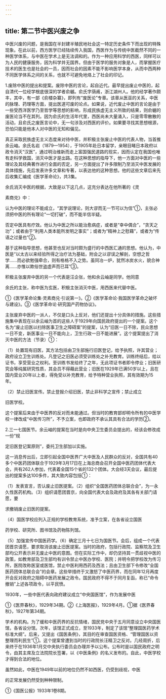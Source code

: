```yaml
---
---
---
```

title: 第二节中医兴废之争
---



中医兴废的问题，是我国在半封建半殖民地社会这一特定历史条件下而出现的特殊现象。在此以前，西方医学已经陆续传入我国，西医作为与传统中医截然不同的一种医学体系，与中医在学术上是无法调和的。作为一种应用科学的西医，同样可以为人民的健康服务，因为科学并无国界。但由于医学的服务对象是人，而掌握医疗技术的医生也是社会的一员，因而社会的因素不能不影响医学本身，从而中西两种不同医学体系之间的关系，也就不可避免地烙上了社会的印记。

1.废除中医的提出和提案。废除中医的言论，起自近代。最早提出废止中医的，起自清代一位经学根底很深的学者俞樾。俞氏字荫甫，浙江湖州人。他的经学著作颇丰，其中，有一部《俞楼杂纂》，即列有“废医论”专章。该章从医巫的关系，中医的脉理、药理等方面，提出医道可废的论点。如果说，近代废止中医的言论是由于一些受西洋医学乃至哲学等思想的影响，形成民族虚无主义所致的结果，则俞樾的废医论当不在其列。因为俞氏的生活年代里，西医尚未大量涌入，只是零零散散的活动，且俞氏之废医言论中，无一句涉及对西医的评价。如果要寻找其思想根源，恐怕只能是他本人对中医的无知和偏见。

真正采取民族虚无主义态度来对待中医，并积极主张废止中医的代表人物，当首推余云岫。余氏名岩（1879—1954），于1905年赴日本留学，亲眼目睹日本政府以政令消灭“汉医”，通过明治维新而走上富国强民道路的现实，因而认定在我国也唯有走科学救国，消灭中医才是出路。在这种思想的指导下，他一方面对中医的一些理论及其经典著作进行全面的否定，另一方面提出了许多限制乃至消灭中医发展的具体措施，先后发表许多文章和专著，以表达他的这种思想。他的这些文章后来先后收集汇编成《医学革命论》，共3集。

余氏消灭中医的根据，大致是以下这几点，这充分表达在他所著的《灵

素商兑》中：

认为中医的理论不能成立，“其学说理论，则大谬而无一节可以为信”①，主张必须把中医的所有理论“一切打破”，而不能半信半疑。

否定中医具有疗效。他认为中医之所以能治愈病症，或者是“幸中偶合”，“贪天之功”；或者由于“利用人类本能所发明之事实”；或者为“精神上之慰藉”，或者为“传语之过量也”②。

基于这种指导思想，他甚至也反对当时颇为盛行的中西医汇通的思想。他认为，中医是“以太古以来经验所得之治疗法为基础，附会之以谬误之解剖，空想之哲学……而必欲勉强牵合，则有格格不入之势。虽同冶一炉，犹然冰炭水火，貌合神离……亦惟以欺俗世盗虚声而已耳”③。

积极主张废弃中医的另一个代表是汪企张，他和余云岫是同学。他同意

余氏的主张，称中医为玄医，积极主张消灭中医，用西医来代替中医。

①《医学革命论集·灵素商兑·引说第一》。②《医学革命论·我国医学革命之破坏与建设》。③《医学革命论·研究国产药物协议》。

主张废弃中医的一派人，不仅是口头上反对，他们还提出十分具体的措施。这些措施集中表现在以余云岫为首的这些人于1929年向国民政府提出的一个提案。这个名为“废止旧医以扫除医事卫生之障碍案”的提案，认为“旧医一日不除，民众思想一日不变，新医事业一日不能向上，卫生行政一日不能进展”。这个提案提出了消灭中医的方法（节录）①：

（1）处置现有旧医，其方法包括由卫生部施行旧医登记，给予执照，许其营业；政府设立卫生训练处。凡登记之旧医必须受训练处之补充教育。训练终结后，给以证书，享受营业之权利。至训练书发给终了之年，无此项证书者即令停业；旧医研究会等纯属研究性质，其会员不得藉此营业；旧医在1929年已满50岁以上，且在国内营业20年以上者，得免受以补充教育，给予特种营业执照，其有效期为15年。

（2）禁止旧医宣传。禁止登报介绍旧医，禁止非科学之宣传；禁止成立

旧医学校。

这个提案后来由于中医界的反对而未能通过。但当时的教育部却明令所有的中医学校一律改成“中医传习所”，不予立案，也即政府不承认其具有合法的学历②。

2.三一七国医节。余云岫的提案在当时是向中央卫生委员会提出的，经该会修改成一份“规

定旧医登记案原则”，委托卫生部加以实施。

这一消息传出后，立即引起全国中医界广大中医及人民群众的反对，全国共有40多个中医药团体联合于1929年3月17日在上海总商会召开全国中医药团体代表大会，共有262人参加，代表着全国15个省的132个团体。大会经3天会议，最后提出的提案多达100多件，其大致内容包括①：

（1）发表宣言，否认废止旧医提案。（2）组织“全国医药团体总联合会”，为一永久性医药机构。（3）组织请愿团晋京，向全国代表大会及政府及其各有关部门请愿，要

求撤销废止旧医的提案。

（4）国医学校应列入正规的学校教育系统，准予立案，在各省设立国医

药学校、研究所、图书馆及药物陈列馆。

（5）加强宣传中国医药学。（6）确定三月十七日为国医节。会后，组成一个代表团晋京请愿，要求取消该废止旧医提案。当时的政府，包括行政院、监察院及卫生部均公开表示并无废止中医的意图。但在实际工作中，却仍坚持其一贯歧视中医的政策，如教育部及卫生部均有训令禁止中医办学校、医院；并明令把学校改为传习所，医院改称医室或医馆，禁止中医利用西药及西法；且由卫生部下令修改“全国医药团体总联合会”的会章。这些举措终于又激怒了中医药界，而在同年12月再度开会反对政府之阻碍中医药发展之政令。国民政府不得不于同月复函，称已“命令撤销”上述各项政令，以平民愤。

1930年，一些中医代表向政府建议成立“中央国医馆”，作为发展中医

①《医界春秋》，1929年34期。②《上海医报》，1929年4月。①据《医界春秋》，1927年第34期。

学术的机构。为了缓和中医药界的反抗情绪，国民党中央于五月同意设立中央国医馆，各省设分馆。次年，该馆正式成立，至1933年，制定了该馆“整理国医药学术标准大纲”。后来，又提出《国医条例》，其目的在审查国医资格、“管理国医以资整理而利民生”①。这个提案曾遭到当时的行政院长汪精卫之反对。几经周折，后来终于在1936年1月交中央执行委员会办理并予以公布。公布时是以国民政府之明令，由其主席及立法院院长签署，以《中医条例》的名义发布的。自此，中医学校才得到合法的地位。

虽然如此，中医在1949年以前的地位仍然不如西医，仍受到歧视，中医

的正常发展仍然受到种种限制。

①《国医公报》1933年1卷8期。